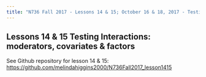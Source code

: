 ```yaml
---
title: "N736 Fall 2017 - Lessons 14 & 15; October 16 & 18, 2017 - Testing Interactions: moderators, covariates & factors"
---
```


## Lessons 14 & 15 Testing Interactions: moderators, covariates & factors

See Github repository for lesson 14 & 15: [https://github.com/melindahiggins2000/N736Fall2017_lesson1415](https://github.com/melindahiggins2000/N736Fall2017_lesson1415)




